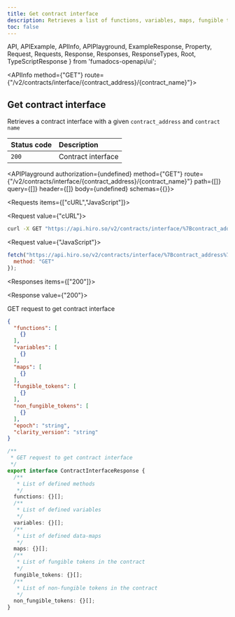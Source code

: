 ```yaml
---
title: Get contract interface
description: Retrieves a list of functions, variables, maps, fungible tokens and non-fungible tokens for a given smart contract.
toc: false
---
```


  API,
  APIExample,
  APIInfo,
  APIPlayground,
  ExampleResponse,
  Property,
  Request,
  Requests,
  Response,
  Responses,
  ResponseTypes,
  Root,
  TypeScriptResponse
} from 'fumadocs-openapi/ui';

<Root baseUrl="https://api.hiro.so">

<API>

<APIInfo method={"GET"} route={"/v2/contracts/interface/{contract_address}/{contract_name}"}>

## Get contract interface

Retrieves a contract interface with a given `contract_address` and `contract name`

| Status code | Description |
| :------ | :------ |
| `200` | Contract interface |

<APIPlayground authorization={undefined} method={"GET"} route={"/v2/contracts/interface/{contract_address}/{contract_name}"} path={[]} query={[]} header={[]} body={undefined} schemas={{}}>

</APIPlayground>

</APIInfo>

<APIExample>

<Requests items={["cURL","JavaScript"]}>

<Request value={"cURL"}>

```bash
curl -X GET "https://api.hiro.so/v2/contracts/interface/%7Bcontract_address%7D/%7Bcontract_name%7D"
```

</Request>

<Request value={"JavaScript"}>

```js
fetch("https://api.hiro.so/v2/contracts/interface/%7Bcontract_address%7D/%7Bcontract_name%7D", {
  method: "GET"
});
```

</Request>

</Requests>

<Responses items={["200"]}>

<Response value={"200"}>

GET request to get contract interface

<ResponseTypes>

<ExampleResponse>

```json
{
  "functions": [
    {}
  ],
  "variables": [
    {}
  ],
  "maps": [
    {}
  ],
  "fungible_tokens": [
    {}
  ],
  "non_fungible_tokens": [
    {}
  ],
  "epoch": "string",
  "clarity_version": "string"
}
```

</ExampleResponse>

<TypeScriptResponse>

```ts
/**
 * GET request to get contract interface
 */
export interface ContractInterfaceResponse {
  /**
   * List of defined methods
   */
  functions: {}[];
  /**
   * List of defined variables
   */
  variables: {}[];
  /**
   * List of defined data-maps
   */
  maps: {}[];
  /**
   * List of fungible tokens in the contract
   */
  fungible_tokens: {}[];
  /**
   * List of non-fungible tokens in the contract
   */
  non_fungible_tokens: {}[];
}
```

</TypeScriptResponse>

</ResponseTypes>

</Response>

</Responses>

</APIExample>

</API>

</Root>

